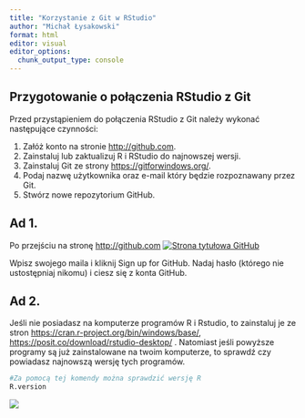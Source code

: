 ```yaml
---
title: "Korzystanie z Git w RStudio"
author: "Michał Łysakowski"
format: html
editor: visual
editor_options: 
  chunk_output_type: console
---
```


## Przygotowanie o połączenia RStudio z Git

Przed przystąpieniem do połączenia RStudio z Git należy wykonać następujące czynności:

1.  Załóż konto na stronie <http://github.com>.
2.  Zainstaluj lub zaktualizuj R i RStudio do najnowszej wersji.
3.  Zainstaluj Git ze strony <https://gitforwindows.org/>.
4.  Podaj nazwę użytkownika oraz e-mail który będzie rozpoznawany przez Git.
5.  Stwórz nowe repozytorium GitHub.

## Ad 1.

Po przejściu na stronę <http://github.com> [![Strona tytułowa GitHub](images/GitHub-02.png)](http://github.com)

Wpisz swojego maila i kliknij Sign up for GitHub. Nadaj hasło (którego nie ustostępniaj nikomu) i ciesz się z konta GitHub.

## Ad 2.

Jeśli nie posiadasz na komputerze programów R i Rstudio, to zainstaluj je ze stron <https://cran.r-project.org/bin/windows/base/>, <https://posit.co/download/rstudio-desktop/> . Natomiast jeśli powyższe programy są już zainstalowane na twoim komputerze, to sprawdź czy powiadasz najnowszą wersję tych programów.

```r
#Za pomocą tej komendy można sprawdzić wersję R
R.version
```

![](images/rstudio_version.png)
